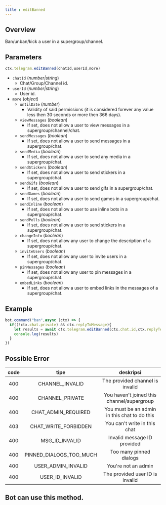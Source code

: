 ```yaml
---
title : editBanned
---
```

## Overview
Ban/unban/kick a user in a supergroup/channel.
## Parameters
```ts 
ctx.telegram.editBanned(chatId,userId,more)
```
- `chatId` (_number|string_)
    - Chat/Group/Channel id.
- `userId` (_number|string_)
    - User id.
- `more` (_object_)
    - `untilDate` (_number_)
      - Validity of said permissions (it is considered forever any value less then 30 seconds or more then 366 days).
    - `viewMessages` (_boolean_)
      - If set, does not allow a user to view messages in a supergroup/channel/chat.
    - `sendMessages` (_boolean_)
      - If set, does not allow a user to send messages in a supergroup/chat.
    - `sendMedia` (_boolean_)
      - If set, does not allow a user to send any media in a supergroup/chat.
    - `sendStickers` (_boolean_)
      - If set, does not allow a user to send stickers in a supergroup/chat.
    - `sendGifs` (_boolean_)
      - If set, does not allow a user to send gifs in a supergroup/chat.
    - `sendGames` (_boolean_)
      - If set, does not allow a user to send games in a supergroup/chat.
    - `sendInline` (_boolean_)
      - If set, does not allow a user to use inline bots in a supergroup/chat.
    - `sendPolls` (_boolean_)
      - If set, does not allow a user to send stickers in a supergroup/chat.
    - `changeInfo` (_boolean_)
      - If set, does not allow any user to change the description of a supergroup/chat.
    - `inviteUsers` (_boolean_)
      - If set, does not allow any user to invite users in a supergroup/chat.
    - `pinMessages` (_boolean_)
      - If set, does not allow any user to pin messages in a supergroup/chat.
    - `embedLinks` (_boolean_)
      - If set, does not allow a user to embed links in the messages of a supergroup/chat.
## Example
```ts highlight=3
bot.command("ban",async (ctx) => {
  if((!ctx.chat.private) && ctx.replyToMessage){
    let results = await ctx.telegram.editBanned(ctx.chat.id,ctx.replyToMessage.from.id) 
    console.log(results)
  }
})
```
## Possible Error

| code |           tipe            |                  deskripsi                   |
|:----:|:-------------------------:|:--------------------------------------------:|
| 400  |      CHANNEL_INVALID      |       The provided channel is invalid        |
| 400  |      CHANNEL_PRIVATE      |  You haven't joined this channel/supergroup  |
| 400  |   CHAT_ADMIN_REQUIRED   | You must be an admin in this chat to do this |
| 403  |  CHAT_WRITE_FORBIDDEN   |         You can't write in this chat         |
| 400  |     MSG_ID_INVALID      |         Invalid message ID provided          |
| 400  | PINNED_DIALOGS_TOO_MUCH |           Too many pinned dialogs            |
| 400  |   USER_ADMIN_INVALID    |             You're not an admin              |
| 400  |     USER_ID_INVALID     |       The provided user ID is invalid        |

## Bot can use this method.